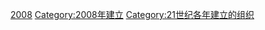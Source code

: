 {{Commons category|Organizations established in 2008}}
{{Cat topic in year|topic=建立的組織|year=2008}}

[[Category:2000年代建立的組織|2008]]
[[Category:2008年建立|Category:2008年建立]]
[[Category:21世纪各年建立的组织|Category:21世纪各年建立的组织]]